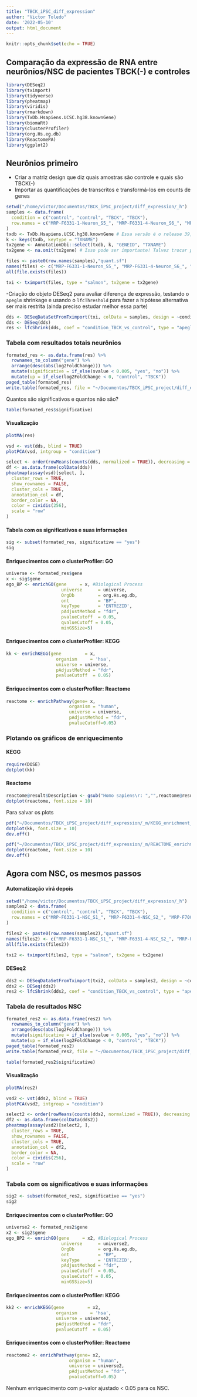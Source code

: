 ```yaml
---
title: "TBCK_iPSC_diff_expression"
author: "Victor Toledo"
date: '2022-05-10'
output: html_document
---
```


```r
knitr::opts_chunk$set(echo = TRUE)
```

## Comparação da expressão de RNA entre neurônios/NSC de pacientes TBCK(-) e controles

```r
library(DESeq2)
library(tximport)
library(tidyverse)
library(pheatmap)
library(viridis)
library(rmarkdown)
library(TxDb.Hsapiens.UCSC.hg38.knownGene)
library(biomaRt)
library(clusterProfiler)
library(org.Hs.eg.db)
library(ReactomePA)
library(ggplot2)
```
## Neurônios primeiro
- Criar a matriz design que diz quais amostras são controle e quais são TBCK(-)
- Importar as quantificações de transcritos e transformá-los em counts de genes

```r
setwd("/home/victor/Documentos/TBCK_iPSC_project/diff_expression/_h")
samples <- data.frame(
  condition = c("control", "control", "TBCK", "TBCK"),
  row.names = c("MRP-F6331-1-Neuron_S5_", "MRP-F6331-4-Neuron_S6_", "MRP-F7007-1-Neuron_S7_", "MRP-F8799-1-Neuron_S8_")
)
txdb <- TxDb.Hsapiens.UCSC.hg38.knownGene # Essa versão é o release 39, diferente do que usamos pra indexar. Talvez valha a pena indexar com o 39
k <- keys(txdb, keytype = "TXNAME")
tx2gene <- AnnotationDbi::select(txdb, k, "GENEID", "TXNAME")
tx2gene <- na.omit(tx2gene) # Isso pode ser importante! Talvez trocar pra ENSEMBL GENE, mas depois também tem a questão de perder pro enriquecimento

files <- paste0(row.names(samples),"quant.sf")
names(files) <- c("MRP-F6331-1-Neuron_S5_", "MRP-F6331-4-Neuron_S6_", "MRP-F7007-1-Neuron_S7_", "MRP-F8799-1-Neuron_S8_")
all(file.exists(files))

txi <- tximport(files, type = "salmon", tx2gene = tx2gene)
```
-Criação do objeto DESeq2 para avaliar diferença de expressão, testando o `apeglm` shrinkage e usando o `lfcThreshold` para fazer a hipótese alternativa ser mais restrita (ainda preciso estudar melhor essa parte)

```r
dds <- DESeqDataSetFromTximport(txi, colData = samples, design = ~condition)
dds <- DESeq(dds)
res <- lfcShrink(dds, coef = "condition_TBCK_vs_control", type = "apeglm", lfcThreshold = 0.5)
```
### Tabela com resultados totais neurônios

```r
formated_res <- as.data.frame(res) %>%
  rownames_to_column("gene") %>%
  arrange(desc(abs(log2FoldChange))) %>%
  mutate(significative = if_else(svalue < 0.005, "yes", "no")) %>%
  mutate(up = if_else(log2FoldChange < 0, "control", "TBCK"))
paged_table(formated_res)
write.table(formated_res, file = "~/Documentos/TBCK_iPSC_project/diff_expression/_m/neuron_TBCK_iPSC_diff_genes_v2.txt", row.names = FALSE, sep = "\t", quote = FALSE)
```
Quantos são significativos e quantos não são?
```r
table(formated_res$significative)
```

#### Visualização

```r
plotMA(res)
```

```r
vsd <- vst(dds, blind = TRUE)
plotPCA(vsd, intgroup = "condition")
```


```r
select <- order(rowMeans(counts(dds, normalized = TRUE)), decreasing = TRUE)[1:5000]
df <- as.data.frame(colData(dds))
pheatmap(assay(vsd)[select, ],
  cluster_rows = TRUE,
  show_rownames = FALSE,
  cluster_cols = TRUE,
  annotation_col = df,
  border_color = NA,
  color = cividis(256),
  scale = "row"
)
```

#### Tabela com os significativos e suas informações
```r
sig <- subset(formated_res, significative == "yes")
sig
```

#### Enriquecimentos com o clusterProfiler: GO
```r
universe <- formated_res$gene
x <- sig$gene
ego_BP <- enrichGO(gene     = x, #Biological Process
                     universe      = universe,
                     OrgDb         = org.Hs.eg.db,
                     ont           = "BP",
                     keyType       = 'ENTREZID',
                     pAdjustMethod = "fdr",
                     pvalueCutoff  = 0.05,
                     qvalueCutoff = 0.05,
                     minGSSize=5)
```

#### Enriquecimentos com o clusterProfiler: KEGG
```r
kk <- enrichKEGG(gene         = x,
                   organism     = 'hsa',
                   universe = universe,
                   pAdjustMethod = "fdr",
                   pvalueCutoff  = 0.05)
```

#### Enriquecimentos com o clusterProfiler: Reactome
```r
reactome <- enrichPathway(gene= x,
                        organism = "human",
                        universe = universe,
                        pAdjustMethod = "fdr",
                        pvalueCutoff=0.05)
```

### Plotando os gráficos de enriquecimento
#### KEGG
```r
require(DOSE)
dotplot(kk)
```

#### Reactome
```r
reactome@result$Description <- gsub("Homo sapiens\r: ","",reactome@result$Description)
dotplot(reactome, font.size = 10)
```

Para salvar os plots
```r
pdf("~/Documentos/TBCK_iPSC_project/diff_expression/_m/KEGG_enrichment_neuron_TBCKvsCONTROL.pdf", width = 6, height = 7)
dotplot(kk, font.size = 10)
dev.off()

pdf("~/Documentos/TBCK_iPSC_project/diff_expression/_m/REACTOME_enrichment_neuron_TBCKvsCONTROL.pdf", width = 6, height = 7)
dotplot(reactome, font.size = 10)
dev.off()
```

## Agora com NSC, os mesmos passos
#### Automatização virá depois

```r
setwd("/home/victor/Documentos/TBCK_iPSC_project/diff_expression/_h")
samples2 <- data.frame(
  condition = c("control", "control", "TBCK", "TBCK"),
  row.names = c("MRP-F6331-1-NSC_S1_", "MRP-F6331-4-NSC_S2_", "MRP-F7007-1-NSC_S3_", "MRP-F8799-1-NSC_S4_")
)

files2 <- paste0(row.names(samples2),"quant.sf")
names(files2) <- c("MRP-F6331-1-NSC_S1_", "MRP-F6331-4-NSC_S2_", "MRP-F7007-1-NSC_S3_", "MRP-F8799-1-NSC_S4_")
all(file.exists(files2))

txi2 <- tximport(files2, type = "salmon", tx2gene = tx2gene)
```
#### DESeq2

```r
dds2 <- DESeqDataSetFromTximport(txi2, colData = samples2, design = ~condition)
dds2 <- DESeq(dds2)
res2 <- lfcShrink(dds2, coef = "condition_TBCK_vs_control", type = "apeglm", lfcThreshold = 0.5)
```

### Tabela de resultados NSC

```r
formated_res2 <- as.data.frame(res2) %>%
  rownames_to_column("gene") %>%
  arrange(desc(abs(log2FoldChange))) %>%
  mutate(significative = if_else(svalue < 0.005, "yes", "no")) %>%
  mutate(up = if_else(log2FoldChange < 0, "control", "TBCK"))
paged_table(formated_res2)
write.table(formated_res2, file = "~/Documentos/TBCK_iPSC_project/diff_expression/_m/NSC_TBCK_iPSC_diff_genes_v2.txt", row.names = FALSE, sep = "\t", quote = FALSE)
```

```r
table(formated_res2$significative)
```

#### Visualização

```r
plotMA(res2)
```

```r
vsd2 <- vst(dds2, blind = TRUE)
plotPCA(vsd2, intgroup = "condition")
```


```r
select2 <- order(rowMeans(counts(dds2, normalized = TRUE)), decreasing = TRUE)[1:5000]
df2 <- as.data.frame(colData(dds2))
pheatmap(assay(vsd2)[select2, ],
  cluster_rows = TRUE,
  show_rownames = FALSE,
  cluster_cols = TRUE,
  annotation_col = df2,
  border_color = NA,
  color = cividis(256),
  scale = "row"
)
```

### Tabela com os significativos e suas informações
```r
sig2 <- subset(formated_res2, significative == "yes")
sig2
```

#### Enriquecimentos com o clusterProfiler: GO
```r
universe2 <- formated_res2$gene
x2 <- sig2$gene
ego_BP2 <- enrichGO(gene     = x2, #Biological Process
                     universe      = universe2,
                     OrgDb         = org.Hs.eg.db,
                     ont           = "BP",
                     keyType       = 'ENTREZID',
                     pAdjustMethod = "fdr",
                     pvalueCutoff  = 0.05,
                     qvalueCutoff = 0.05,
                     minGSSize=5)
```

#### Enriquecimentos com o clusterProfiler: KEGG
```r
kk2 <- enrichKEGG(gene         = x2,
                   organism     = 'hsa',
                   universe = universe2,
                   pAdjustMethod = "fdr",
                   pvalueCutoff  = 0.05)
```

#### Enriquecimentos com o clusterProfiler: Reactome
```r
reactome2 <- enrichPathway(gene= x2,
                        organism = "human",
                        universe = universe2,
                        pAdjustMethod = "fdr",
                        pvalueCutoff=0.05)
```

Nenhum enriquecimento com p-valor ajustado < 0.05 para os NSC.
